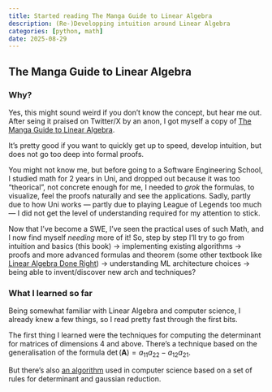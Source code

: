 ```yaml
---
title: Started reading The Manga Guide to Linear Algebra
description: (Re-)Developping intuition around Linear Algebra
categories: [python, math]
date: 2025-08-29
---
```


## The Manga Guide to Linear Algebra

### Why?

Yes, this might sound weird if you don't know the concept, but hear me out. After seing it praised on Twitter/X by an anon, I got myself a copy of [The Manga Guide to Linear Algebra](https://www.amazon.com/Manga-Guide-Linear-Algebra/dp/1593274130){target=_blank}.

It's pretty good if you want to quickly get up to speed, develop intuition, but does not go too deep into formal proofs.

You might not know me, but before going to a Software Engineering School, I studied math for 2 years in Uni, and dropped out because it was too "theorical", not concrete enough for me, I needed to _grok_ the formulas, to visualize, feel the proofs naturally and see the applications. Sadly, partly due to how Uni works — partly due to playing League of Legends too much — I did not get the level of understanding required for my attention to stick.

Now that I've become a SWE, I've seen the practical uses of such Math, and I now find myself _needing_ more of it! So, step by step I'll try to go from intuition and basics (this book) -> implementing existing algorithms -> proofs and more advanced formulas and theorem (some other textbook like [Linear Algebra Done Right](https://linear.axler.net/LADR4e.pdf){target=_blank}) -> understanding ML architecture choices -> being able to invent/discover new arch and techniques? 

### What I learned so far

Being somewhat familiar with Linear Algebra and computer science, I already knew a few things, so I read pretty fast through the first bits.

The first thing I learned were the techniques for computing the determinant for matrices of dimensions 4 and above.
There's a technique based on the generalisation of the formula $\det(\mathbf{A}) = a_{11}a_{22} - a_{12}a_{21}$.

But there's also [an algorithm](/notes/linear-algebra.qmd) used in computer science based on a set of rules for determinant and gaussian reduction.
